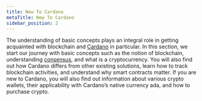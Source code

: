 ```yaml
---
title: New To Cardano
metaTitle: New To Cardano
sidebar_position: 2
---
```


The understanding of basic concepts plays an integral role in getting acquainted
with blockchain and [Cardano](https://cardano.org/) in particular. In this
section, we start our journey with basic concepts such as the notion of
blockchain, understanding
[consensus](https://docs.cardano.org/learn/consensus-explained), and what is a
cryptocurrency. You will also find out how Cardano differs from other existing
solutions, learn how to track blockchain activities, and understand why smart
contracts matter. If you are new to Cardano, you will also find out information
about various crypto wallets, their applicability with Cardano’s native currency
ada, and how to purchase crypto.
